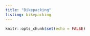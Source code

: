 ```yaml
---
title: "Bikepacking"
listing: bikepacking
---
```


```r
knitr::opts_chunk$set(echo = FALSE)
```
